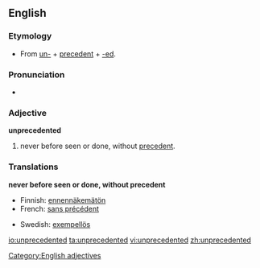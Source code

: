 ==English==

===Etymology===
*From [[un-]] + [[precedent]] + [[-ed]].

===Pronunciation===
*{{audio|en-us-unprecedented.ogg|Audio (US)}}

===Adjective===
'''unprecedented'''
#never before seen or done, without [[precedent]].

===Translations===
'''never before seen or done, without precedent'''
{{top}}
*Finnish: [[ennennäkemätön]]
*French: [[sans précédent]]
{{mid}}
*Swedish: [[exempellös]]
{{bottom}}

[[Category:English adjectives]]

[[io:unprecedented]]
[[ta:unprecedented]]
[[vi:unprecedented]]
[[zh:unprecedented]]